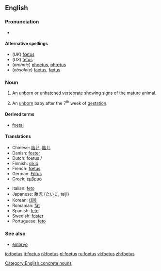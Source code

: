 <!--If you edit this page, please also edit "fetus" to ensure that the pages remain synchronised-->
==English==
{{wikipedia|fetus}}
===Pronunciation===
*{{IPA|/'fi:təs/}}

====Alternative spellings====
*(''UK'') [[fœtus]]
*(''US'') [[fetus]]
*(''archaic'') [[phoetus]], [[phœtus]] 
*(''obsolete'') [[faetus]], [[fætus]]

===Noun===
{{en-noun|es|pl2=foeti}}

# {{context|US|embryology}} An [[unborn]] or [[unhatched]] [[vertebrate]] showing signs of the mature animal. 
# {{context|embryology}} An [[unborn]] baby after the 7<sup>th</sup> week of [[gestation]].

====Derived terms====
*[[foetal]]

====Translations====
{{trans-top|foetus}}
*Chinese: [[胎兒]], [[胎儿]]
*Danish: [[foster#Danish|foster]] {{n}}
*Dutch: foetus {{m}}/{{n}}
*Finnish: [[sikiö]]
*French: [[fœtus]] {{m}}
*German: [[Fötus]] {{n}}
*Greek: [[έμβρυο]] {{n}}
{{trans-mid}}
*Italian: [[feto]] {{m}}
*Japanese: [[胎児]] ([[たいじ]], taiji)
*Korean: [[태아]]
*Romanian: [[făt]] {{m}}
*Spanish: [[feto]] {{m}}
*Swedish: [[foster]] {{n}}
*Portuguese: [[feto]] {{m}}
{{trans-bottom}}

===See also===
*[[embryo]]

<!--If you edit this page, please also edit "fetus" to ensure that the pages remain synchronised-->

[[Category:English concrete nouns]]

[[io:foetus]]
[[it:foetus]]
[[nl:foetus]]
[[pl:foetus]]
[[ru:foetus]]
[[vi:foetus]]
[[zh:foetus]]